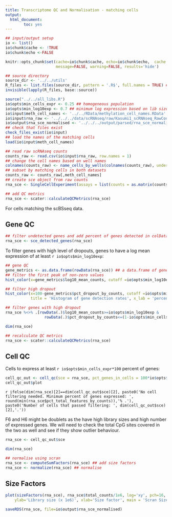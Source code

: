 ```yaml
---
title: Transcriptome QC and Normalisation - matching cells
output:
  html_document:
        toc: yes
---
```


```r
## input/output setup
io <- list()
io$chunk$cache <- !TRUE
io$chunk$echo <-FALSE

knitr::opts_chunk$set(cache=io$chunk$cache, echo=io$chunk$echo,  cache.comment=FALSE, fig.align = 'center',
                      message=FALSE, warning=FALSE, results='hide')
```

```r
## source directory
source_dir <- '../../utils'
R_files <- list.files(source_dir, pattern = '.R$', full.names = TRUE) ## all files ending in .R
invisible(lapply(R_files, base::source))

source("../../all_libs.R")
io$opts$min_cells_expr <- 0.25 ## homogeneous population
io$opts$min_log10exp <- 0.7 ## minimum log expression based on lib size histpgram
io$input$meth_cell_names <- '../../RData/methylation_cell_names.RData'
io$input$rna_raw <- '../../../data/scRNAseq/raw/Kasumi1_scRNAseq_RawCounts.txt'
io$output$rna_sce_normalised <- '../../../output/parsed/rna_sce_normalised.Rds'
## check that files exist
check_files_exist(io$input)
## load the names of the matching cells
load(io$input$meth_cell_names)
```

<!-- ## Load Raw Data -->

```r
## read raw scRNAseq counts
counts_raw <- read.csv(io$input$rna_raw, row.names = 1)
## change the cell names based on well names
colnames(counts_raw) <- name_cells_by_wells(colnames(counts_raw), underscores = c(1,2))
## subset by matching cells in both datasets
counts_raw <- counts_raw[,meth_cell_names]
## create sce object from raw counts
rna_sce <- SingleCellExperiment(assays = list(counts = as.matrix(counts_raw)))
```

```r
## add QC metrics
rna_sce <- scater::calculateQCMetrics(rna_sce)
```

For cells matching the scBSseq data.

## Gene QC

```r
## filter undetected genes and add percent of genes detected in colData
rna_sce <- sce_detected_genes(rna_sce)
```

To filter genes with high level of dropouts, genes to have a log mean expression of at least `r io$opts$min_log10exp`:

```r
## gene QC
gene_metrics <- as.data.frame(rowData(rna_sce)) ## a data.frame of gene metrics
## filter the first peak of non-zero values
hist_color(x=gene_metrics$log10_mean_counts, cutoff =io$opts$min_log10exp,  title = 'Histogram of log10 mean counts for detected genes', x_lab = 'log10[mean counts] for each gene' )
```
```r
## filter high dropout
hist_color(x=100-gene_metrics$pct_dropout_by_counts, cutoff =io$opts$min_cells_expr*100, n_breaks = 30,
           title = 'Histogram of gene detection rates', x_lab = 'percent of cells detecting the gene' )
```


```r
## filter genes with high dropout
rna_sce %<>% .[rowData(.)$log10_mean_counts>=io$opts$min_log10exp &
                 rowData(.)$pct_dropout_by_counts<=(1-io$opts$min_cells_expr)*100,]
```

```r
dim(rna_sce)
```

```r
## recalculate QC metrics
rna_sce <- scater::calculateQCMetrics(rna_sce)
```

## Cell QC

Cells to express at least `r io$opts$min_cells_expr*100` percent of genes:

```r
cell_qc_out <- cell_qc(sce = rna_sce, pct_genes_in_cells = 100*io$opts$min_cells_expr)
cell_qc_out$plot
```

`r ifelse(dim(rna_sce)[2]==dim(cell_qc_out$sce)[2], paste0('No cell filtering needed. Minimum percent of genes expressed: ', round(min(rna_sce$pct_total_features_by_counts)),'% .'), paste0('Number of cells that passed filtering: ', dim(cell_qc_out$sce)[2],'.'))`

F6 and H6 might be doublets as the have high library sizes and high number of expressed genes. We will need to check the total CpG sites covered in the two as well and see if they show outlier behaviour.

```r
rna_sce <- cell_qc_out$sce
```

```r
dim(rna_sce)
```
```r
## normalise using scran
rna_sce <- computeSumFactors(rna_sce) ## add size factors
rna_sce <- normalize(rna_sce) ## normalise
```

## Size Factors

```r
plot(sizeFactors(rna_sce), rna_sce$total_counts/1e6, log='xy', pch=16, col='purple',
    ylab='Library size (x 1e6)', xlab='Size factor', main = 'Scran Size Factors')
```

```r
saveRDS(rna_sce, file=io$output$rna_sce_normalised)
```

